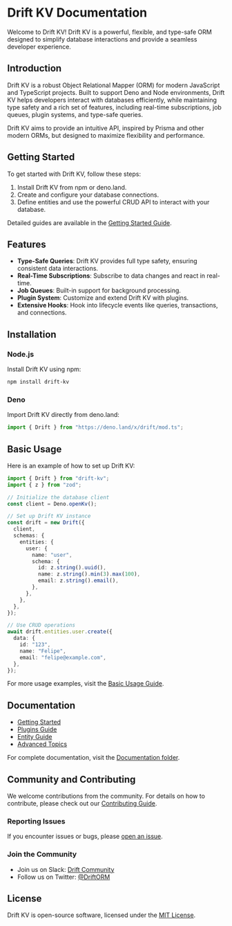 # Drift KV Documentation

Welcome to Drift KV! Drift KV is a powerful, flexible, and type-safe ORM designed to simplify database interactions and provide a seamless developer experience.

## Introduction

Drift KV is a robust Object Relational Mapper (ORM) for modern JavaScript and TypeScript projects. Built to support Deno and Node environments, Drift KV helps developers interact with databases efficiently, while maintaining type safety and a rich set of features, including real-time subscriptions, job queues, plugin systems, and type-safe queries.

Drift KV aims to provide an intuitive API, inspired by Prisma and other modern ORMs, but designed to maximize flexibility and performance.

## Getting Started

To get started with Drift KV, follow these steps:

1. Install Drift KV from npm or deno.land.
2. Create and configure your database connections.
3. Define entities and use the powerful CRUD API to interact with your database.

Detailed guides are available in the [Getting Started Guide](docs/getting-started-guide.md).

## Features

- **Type-Safe Queries**: Drift KV provides full type safety, ensuring consistent data interactions.
- **Real-Time Subscriptions**: Subscribe to data changes and react in real-time.
- **Job Queues**: Built-in support for background processing.
- **Plugin System**: Customize and extend Drift KV with plugins.
- **Extensive Hooks**: Hook into lifecycle events like queries, transactions, and connections.

## Installation

### Node.js

Install Drift KV using npm:

```bash
npm install drift-kv
```

### Deno

Import Drift KV directly from deno.land:

```typescript
import { Drift } from "https://deno.land/x/drift/mod.ts";
```

## Basic Usage

Here is an example of how to set up Drift KV:

```typescript
import { Drift } from "drift-kv";
import { z } from "zod";

// Initialize the database client
const client = Deno.openKv();

// Set up Drift KV instance
const drift = new Drift({
  client,
  schemas: {
    entities: {
      user: {
        name: "user",
        schema: {
          id: z.string().uuid(),
          name: z.string().min(3).max(100),
          email: z.string().email(),
        },
      },
    },
  },
});

// Use CRUD operations
await drift.entities.user.create({
  data: {
    id: "123",
    name: "Felipe",
    email: "felipe@example.com",
  },
});
```

For more usage examples, visit the [Basic Usage Guide](docs/basic-usage-guide.md).

## Documentation

- [Getting Started](docs/getting-started-guide.md)
- [Plugins Guide](docs/plugins-guide.md)
- [Entity Guide](docs/drift-entity-guide.md)
- [Advanced Topics](docs/advanced-topics-guide.md)

For complete documentation, visit the [Documentation folder](docs/).

## Community and Contributing

We welcome contributions from the community. For details on how to contribute, please check out our [Contributing Guide](docs/contributing.md).

### Reporting Issues

If you encounter issues or bugs, please [open an issue](https://github.com/your-username/drift/issues).

### Join the Community

- Join us on Slack: [Drift Community](https://drift-community.slack.com)
- Follow us on Twitter: [@DriftORM](https://twitter.com/driftorm)

## License

Drift KV is open-source software, licensed under the [MIT License](LICENSE).
